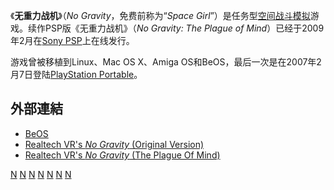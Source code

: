{{Portal|电子游戏}}
{{noteTA
|G1=Games
}}
{{Infobox VG
|title = 无重力战机
|image =
|original = ''No Gravity''<br />（原名''Space Girl''）
|developer = [[Realtech_VR|Realtech VR]]
|publisher = [[Titus_Interactive|Titus Interactive]], [[ANOZOR|ANOZOR]]
|distributor =[[PlayStation|PlayStation]]欧洲商店
|designer =
|engine =
|released = '''Space Girl：'''<br />1998年<br />'''No Gravity 'Classic：''''<br />2005年2月13日<br />'''No Gravity 'Classic' 2.0：'''<br />2006年2月15日<br />'''PSP homebrew试玩版：'''<br />20073月2日<br />'''官方发布PSP版：'''{{Vgrelease|NA|2009年2月26日|EU|2009年3月5日}}
|genre = [[空间战斗模拟|空间战斗模拟]]
|modes = [[单人游戏|单人游戏]]
|platforms = [[Amiga_OS|Amiga OS]]、[[BeOS|BeOS]]、[[Mac_OS_X|Mac OS X]]、[[Microsoft_Windows|Microsoft Windows]]、[[Linux|Linux]]和[[PlayStation_Portable|PlayStation Portable]]
}}
《'''无重力战机'''》（''No Gravity''，免费前称为“''Space Girl''”）是任务型[[空间战斗模拟|空间战斗模拟]]游戏。续作PSP版《无重力战机》（''No Gravity: The Plague of Mind''）已经于2009年2月在[[PlayStation_Portable|Sony PSP]]上在线发行。

游戏曾被移植到Linux、Mac OS X、Amiga OS和BeOS，最后一次是在2007年2月7日登陆[[PlayStation_Portable|PlayStation Portable]]。

== 外部連結 ==
*[http://www.bebits.com/app/1114 BeOS ] {{Wayback|url=http://www.bebits.com/app/1114 |date=20120616172117 }}
*[http://www.nogravitythegame.com/classic Realtech VR's ''No Gravity'' (Original Version)] {{Wayback|url=http://www.nogravitythegame.com/classic |date=20210317104314 }}
*[http://www.nogravitythegame.com/psp Realtech VR's ''No Gravity'' (The Plague Of Mind)] {{Wayback|url=http://www.nogravitythegame.com/psp |date=20190812101747 }}

[[Category:1998年电子游戏|N]]
[[Category:Linux遊戲|N]]
[[Category:Windows遊戲|N]]
[[Category:MacOS遊戲|N]]
[[Category:免費遊戲|N]]
[[Category:开源遊戲|N]]
[[Category:PlayStation_Portable游戏|N]]